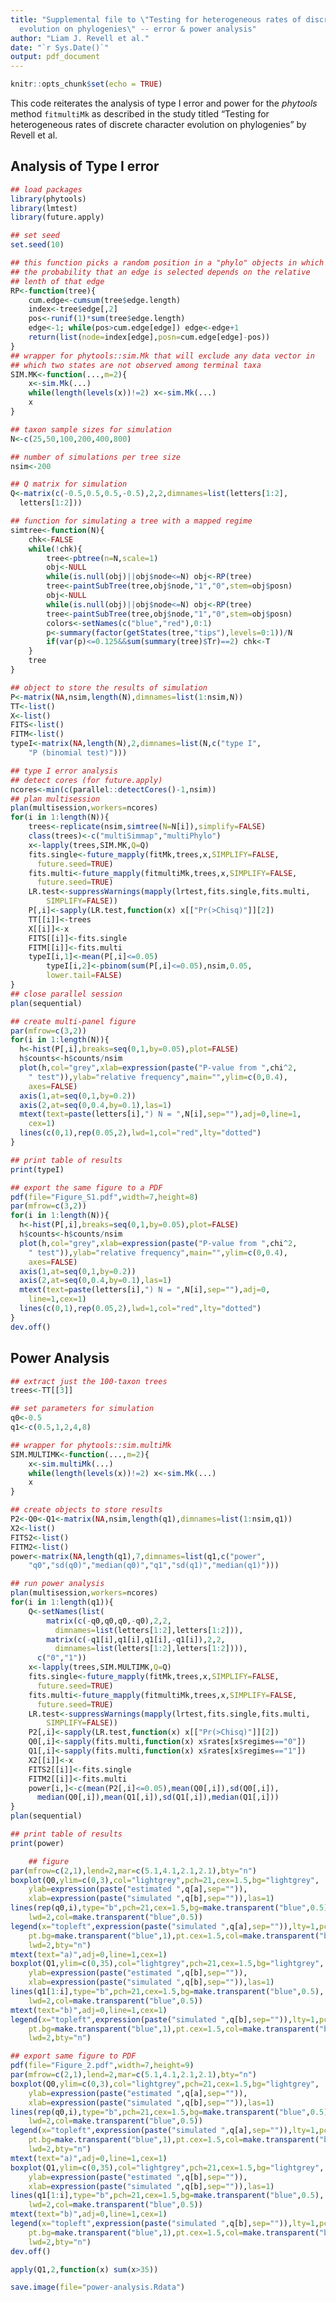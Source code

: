 ```yaml
---
title: "Supplemental file to \"Testing for heterogeneous rates of discrete character
  evolution on phylogenies\" -- error & power analysis"
author: "Liam J. Revell et al."
date: "`r Sys.Date()`"
output: pdf_document
---
```


```r
knitr::opts_chunk$set(echo = TRUE)
```

This code reiterates the analysis of type I error and power for the *phytools* method `fitmultiMk` as described in the study titled "Testing for heterogeneous rates of discrete character evolution on phylogenies" by Revell et al.

## Analysis of Type I error

```r
## load packages
library(phytools)
library(lmtest)
library(future.apply)
```
```r
## set seed
set.seed(10)
```
```r
## this function picks a random position in a "phylo" objects in which
## the probability that an edge is selected depends on the relative 
## lenth of that edge
RP<-function(tree){
	cum.edge<-cumsum(tree$edge.length)
	index<-tree$edge[,2]
	pos<-runif(1)*sum(tree$edge.length)
	edge<-1; while(pos>cum.edge[edge]) edge<-edge+1
	return(list(node=index[edge],posn=cum.edge[edge]-pos))
}
## wrapper for phytools::sim.Mk that will exclude any data vector in
## which two states are not observed among terminal taxa
SIM.MK<-function(...,m=2){
	x<-sim.Mk(...)
	while(length(levels(x))!=2) x<-sim.Mk(...)
	x
}
```
```r
## taxon sample sizes for simulation
N<-c(25,50,100,200,400,800)

## number of simulations per tree size
nsim<-200

## Q matrix for simulation
Q<-matrix(c(-0.5,0.5,0.5,-0.5),2,2,dimnames=list(letters[1:2],
  letters[1:2]))
```
```r
## function for simulating a tree with a mapped regime
simtree<-function(N){
	chk<-FALSE
	while(!chk){
		tree<-pbtree(n=N,scale=1)
		obj<-NULL
		while(is.null(obj)||obj$node<=N) obj<-RP(tree)
		tree<-paintSubTree(tree,obj$node,"1","0",stem=obj$posn)
		obj<-NULL
		while(is.null(obj)||obj$node<=N) obj<-RP(tree)
		tree<-paintSubTree(tree,obj$node,"1","0",stem=obj$posn)
		colors<-setNames(c("blue","red"),0:1)
		p<-summary(factor(getStates(tree,"tips"),levels=0:1))/N
		if(var(p)<=0.125&&sum(summary(tree)$Tr)==2) chk<-T
	}
	tree
}
```
```r
## object to store the results of simulation
P<-matrix(NA,nsim,length(N),dimnames=list(1:nsim,N))
TT<-list()
X<-list()
FITS<-list()
FITM<-list()
typeI<-matrix(NA,length(N),2,dimnames=list(N,c("type I",
	"P (binomial test)")))
```
```r
## type I error analysis
## detect cores (for future.apply)
ncores<-min(c(parallel::detectCores()-1,nsim))
## plan multisession
plan(multisession,workers=ncores)
for(i in 1:length(N)){
	trees<-replicate(nsim,simtree(N=N[i]),simplify=FALSE)
	class(trees)<-c("multiSimmap","multiPhylo")
	x<-lapply(trees,SIM.MK,Q=Q)
	fits.single<-future_mapply(fitMk,trees,x,SIMPLIFY=FALSE,
	  future.seed=TRUE)
	fits.multi<-future_mapply(fitmultiMk,trees,x,SIMPLIFY=FALSE,
	  future.seed=TRUE)
	LR.test<-suppressWarnings(mapply(lrtest,fits.single,fits.multi,
		SIMPLIFY=FALSE))
	P[,i]<-sapply(LR.test,function(x) x[["Pr(>Chisq)"]][2])
	TT[[i]]<-trees
	X[[i]]<-x
	FITS[[i]]<-fits.single
	FITM[[i]]<-fits.multi
	typeI[i,1]<-mean(P[,i]<=0.05)
    	typeI[i,2]<-pbinom(sum(P[,i]<=0.05),nsim,0.05,
		lower.tail=FALSE)
}
## close parallel session
plan(sequential)
```
```r
## create multi-panel figure
par(mfrow=c(3,2))
for(i in 1:length(N)){
  h<-hist(P[,i],breaks=seq(0,1,by=0.05),plot=FALSE)
  h$counts<-h$counts/nsim
  plot(h,col="grey",xlab=expression(paste("P-value from ",chi^2,
    " test")),ylab="relative frequency",main="",ylim=c(0,0.4),
    axes=FALSE)
  axis(1,at=seq(0,1,by=0.2))
  axis(2,at=seq(0,0.4,by=0.1),las=1)
  mtext(text=paste(letters[i],") N = ",N[i],sep=""),adj=0,line=1,
    cex=1)
  lines(c(0,1),rep(0.05,2),lwd=1,col="red",lty="dotted")
}
```
```r
## print table of results
print(typeI)
```
```r
## export the same figure to a PDF
pdf(file="Figure_S1.pdf",width=7,height=8)
par(mfrow=c(3,2))
for(i in 1:length(N)){
  h<-hist(P[,i],breaks=seq(0,1,by=0.05),plot=FALSE)
  h$counts<-h$counts/nsim
  plot(h,col="grey",xlab=expression(paste("P-value from ",chi^2,
    " test")),ylab="relative frequency",main="",ylim=c(0,0.4),
    axes=FALSE)
  axis(1,at=seq(0,1,by=0.2))
  axis(2,at=seq(0,0.4,by=0.1),las=1)
  mtext(text=paste(letters[i],") N = ",N[i],sep=""),adj=0,
    line=1,cex=1)
  lines(c(0,1),rep(0.05,2),lwd=1,col="red",lty="dotted")
}
dev.off()
```

## Power Analysis

```r
## extract just the 100-taxon trees
trees<-TT[[3]]

## set parameters for simulation
q0<-0.5
q1<-c(0.5,1,2,4,8)

## wrapper for phytools::sim.multiMk
SIM.MULTIMK<-function(...,m=2){
	x<-sim.multiMk(...)
	while(length(levels(x))!=2) x<-sim.Mk(...)
	x
}

## create objects to store results
P2<-Q0<-Q1<-matrix(NA,nsim,length(q1),dimnames=list(1:nsim,q1))
X2<-list()
FITS2<-list()
FITM2<-list()
power<-matrix(NA,length(q1),7,dimnames=list(q1,c("power",
	"q0","sd(q0)","median(q0)","q1","sd(q1)","median(q1)")))
```
```r
## run power analysis
plan(multisession,workers=ncores)
for(i in 1:length(q1)){
	Q<-setNames(list(
		matrix(c(-q0,q0,q0,-q0),2,2,
		  dimnames=list(letters[1:2],letters[1:2])),
		matrix(c(-q1[i],q1[i],q1[i],-q1[i]),2,2,
		  dimnames=list(letters[1:2],letters[1:2]))),
	  c("0","1"))
	x<-lapply(trees,SIM.MULTIMK,Q=Q)
	fits.single<-future_mapply(fitMk,trees,x,SIMPLIFY=FALSE,
	  future.seed=TRUE)
	fits.multi<-future_mapply(fitmultiMk,trees,x,SIMPLIFY=FALSE,
	  future.seed=TRUE)
	LR.test<-suppressWarnings(mapply(lrtest,fits.single,fits.multi,
		SIMPLIFY=FALSE))
	P2[,i]<-sapply(LR.test,function(x) x[["Pr(>Chisq)"]][2])
	Q0[,i]<-sapply(fits.multi,function(x) x$rates[x$regimes=="0"])
	Q1[,i]<-sapply(fits.multi,function(x) x$rates[x$regimes=="1"])
	X2[[i]]<-x
	FITS2[[i]]<-fits.single
	FITM2[[i]]<-fits.multi
	power[i,]<-c(mean(P2[,i]<=0.05),mean(Q0[,i]),sd(Q0[,i]),
	  median(Q0[,i]),mean(Q1[,i]),sd(Q1[,i]),median(Q1[,i]))
}
plan(sequential)
```
```r
## print table of results
print(power)
```
```r
	## figure
par(mfrow=c(2,1),lend=2,mar=c(5.1,4.1,2.1,2.1),bty="n")
boxplot(Q0,ylim=c(0,3),col="lightgrey",pch=21,cex=1.5,bg="lightgrey",
	ylab=expression(paste("estimated ",q[a],sep="")),
	xlab=expression(paste("simulated ",q[b],sep="")),las=1)
lines(rep(q0,i),type="b",pch=21,cex=1.5,bg=make.transparent("blue",0.5),
	lwd=2,col=make.transparent("blue",0.5))
legend(x="topleft",expression(paste("simulated ",q[a],sep="")),lty=1,pch=21,
	pt.bg=make.transparent("blue",1),pt.cex=1.5,col=make.transparent("blue",1),
	lwd=2,bty="n")
mtext(text="a)",adj=0,line=1,cex=1)
boxplot(Q1,ylim=c(0,35),col="lightgrey",pch=21,cex=1.5,bg="lightgrey",
	ylab=expression(paste("estimated ",q[b],sep="")),
	xlab=expression(paste("simulated ",q[b],sep="")),las=1)
lines(q1[1:i],type="b",pch=21,cex=1.5,bg=make.transparent("blue",0.5),
	lwd=2,col=make.transparent("blue",0.5))
mtext(text="b)",adj=0,line=1,cex=1)
legend(x="topleft",expression(paste("simulated ",q[b],sep="")),lty=1,pch=21,
	pt.bg=make.transparent("blue",1),pt.cex=1.5,col=make.transparent("blue",1),
	lwd=2,bty="n")
```
```r
## export same figure to PDF
pdf(file="Figure_2.pdf",width=7,height=9)
par(mfrow=c(2,1),lend=2,mar=c(5.1,4.1,2.1,2.1),bty="n")
boxplot(Q0,ylim=c(0,3),col="lightgrey",pch=21,cex=1.5,bg="lightgrey",
	ylab=expression(paste("estimated ",q[a],sep="")),
	xlab=expression(paste("simulated ",q[b],sep="")),las=1)
lines(rep(q0,i),type="b",pch=21,cex=1.5,bg=make.transparent("blue",0.5),
	lwd=2,col=make.transparent("blue",0.5))
legend(x="topleft",expression(paste("simulated ",q[a],sep="")),lty=1,pch=21,
	pt.bg=make.transparent("blue",1),pt.cex=1.5,col=make.transparent("blue",1),
	lwd=2,bty="n")
mtext(text="a)",adj=0,line=1,cex=1)
boxplot(Q1,ylim=c(0,35),col="lightgrey",pch=21,cex=1.5,bg="lightgrey",
	ylab=expression(paste("estimated ",q[b],sep="")),
	xlab=expression(paste("simulated ",q[b],sep="")),las=1)
lines(q1[1:i],type="b",pch=21,cex=1.5,bg=make.transparent("blue",0.5),
	lwd=2,col=make.transparent("blue",0.5))
mtext(text="b)",adj=0,line=1,cex=1)
legend(x="topleft",expression(paste("simulated ",q[b],sep="")),lty=1,pch=21,
	pt.bg=make.transparent("blue",1),pt.cex=1.5,col=make.transparent("blue",1),
	lwd=2,bty="n")
dev.off()
```
```r
apply(Q1,2,function(x) sum(x>35))
```
```r
save.image(file="power-analysis.Rdata")
```

